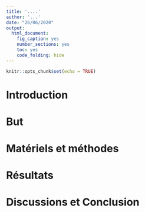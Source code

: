 ```yaml
---
title: '....'
author: '...'
date: "26/06/2020"
output: 
  html_document: 
    fig_caption: yes
    number_sections: yes
    toc: yes
    code_folding: hide
---
```


```r
knitr::opts_chunk$set(echo = TRUE)
```

# Introduction

# But

# Matériels et méthodes

# Résultats

# Discussions et Conclusion
